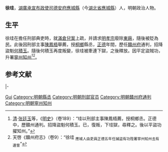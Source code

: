 {{Otheruses|other=名为徐珪的其他人物|徐珪}}

'''徐珪'''，[[湖廣承宣布政使司|湖廣承宣布政使司]][[德安府|德安府]][[應城縣|應城縣]]（今[[湖北省|湖北省]][[應城縣|應城縣]]）人，明朝政治人物。

== 生平 ==
徐珪在擔任刑部典吏時，就[[滿倉兒案|滿倉兒案]]上疏，并請求[[明孝宗|明孝宗]]廢除[[東廠|東廠]]，隨後被貶為民。此後因刑部主事[[陳鳳梧|陳鳳梧]]舉薦，授[[桐鄉|桐鄉]]縣丞，[[正德_(明朝)|正德]]年間，歷任[[贛州府|贛州府]]通判，招降盜魁[[何積玉|何積玉]]。隨後何積玉再度叛變，徐珪被牽連下獄，之後釋放。因平定盜賊功，升署[[寧州|寧州]][[知州|知州]]<ref>[[清|清]]·[[张廷玉|张廷玉]]等，《[[明史|明史]]》（卷189）：“珪以刑部主事陳鳳梧薦，授桐鄉丞。正德中，歷贛州通判。招降盜魁何積玉。已，復叛，下珪獄，尋釋之。後以平盜功擢知州。”</ref><ref>天啓《贛州府志》（卷9）：“徐珪 <sub>應城人由吏員正德五年任捕盜有功陞署寧州知州去有遺訾</sub>”</ref>。

== 参考文献 ==
{{reflist}}

{{start box}}
{{s-off}}
{{s-before|[[秦銘|秦銘]]}}
{{s-title|明朝桐鄉縣縣丞|1499年－1501年}}
{{s-after|[[戴讓|戴讓]]}}
|-
{{s-before|[[吳明通|吳明通]]}}
{{s-title|明朝贛州府通判|1510年－1515年}}
{{s-after|[[莊潤|莊潤]]}}
{{end box}}
{{明朝人物小作品}}
{{Authority control}}
{{DEFAULTSORT:Xu徐}}
[[Category:徐姓|Gui]]
[[Category:明朝縣丞|Category:明朝縣丞]]
[[Category:明朝刑部官员|Category:明朝刑部官员]]
[[Category:明朝贛州府通判|Category:明朝贛州府通判]]
[[Category:明朝寧州知州|Category:明朝寧州知州]]